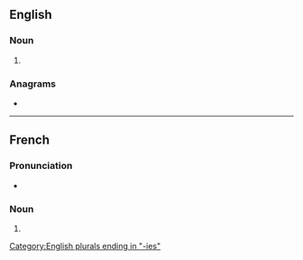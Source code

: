 ==English==

===Noun===
{{head|en|noun plural form}}

# {{plural of|symphony|lang=en}}

===Anagrams===
* {{anagrams|en|physnomies|ship moneys|symphonise}}

[[Category:English plurals ending in "-ies"]]

----

==French==

===Pronunciation===
* {{IPA|/sɛ̃.fɔ.ni/|lang=fr}}

===Noun===
{{head|fr|noun plural form|g=f}}

# {{plural of|symphonie|lang=fr}}